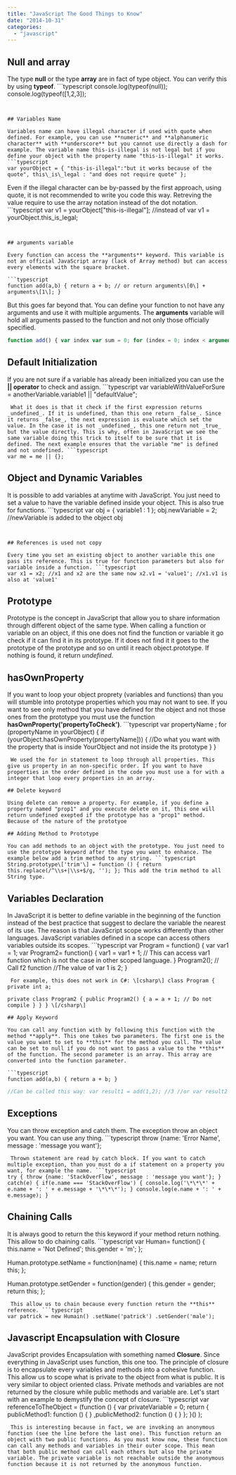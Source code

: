 ```yaml
---
title: "JavaScript The Good Things to Know"
date: "2014-10-31"
categories: 
  - "javascript"
---
```


## Null and array

The type **null** or the type **array** are in fact of type object. You can verify this by using **typeof**. ```typescript
console.log(typeof(null)); console.log(typeof(\[1,2,3\]); 
``` 


## Variables Name

Variables name can have illegal character if used with quote when defined. For example, you can use **numeric** and **alphanumeric character** with **underscore** but you cannot use directly a dash for example. The variable name this-is-illegal is not legal but if you define your object with the property name "this-is-illegal" it works. ```typescript
var yourObject = { "this-is-illegal":"but it works because of the quote", this\_is\_legal : "and does not require quote" }; 
``` 
 Even if the illegal character can be by-passed by the first approach, using quote, it is not recommended to write you code this way. Retreving the value require to use the array notation instead of the dot notation. ```typescript
var v1 = yourObject\["this-is-illegal"\]; //instead of var v1 = yourObject.this\_is\_legal; 
``` 


## arguments variable

Every function can access the **arguments** keyword. This variable is not an official JavaScript array (lack of Array method) but can access every elements with the square bracket.

```typescript
function add(a,b) { return a + b; // or return arguments\[0\] + arguments\[1\]; } 
``` 


But this goes far beyond that. You can define your function to not have any arguments and use it with multiple arguments. The **arguments** variable will hold all arguments passed to the function and not only those officially specified.

```typescript
function add() { var index var sum = 0; for (index = 0; index < arguments.length; index += 1) { sum += arguments\[index\]; } return sum } var result = add(1,2,3,4,5); // 15 
``` 


## Default Initialization

If you are not sure if a variable has already been initialized you can use the **|| operator** to check and assign. ```typescript
var variableWithValueForSure = anotherVariable.variable1 || "defaultValue"; 
``` 
 What it does is that it check if the first expression returns _undefined_. If it is undefined, than this one return _false_. Since it returns _false_, the next expression is evaluate which set the value. In the case it is not _undefined_, this one return not _true_ but the value directly. This is why, often in JavaScript we see the same variable doing this trick to itself to be sure that it is defined. The next example ensures that the variable "me" is defined and not undefined. ```typescript
var me = me || {}; 
``` 


## Object and Dynamic Variables

It is possible to add variables at anytime with JavaScript. You just need to set a value to have the variable defined inside your object. This is also true for functions. ```typescript
var obj = { variable1 : 1 }; obj.newVariable = 2; //newVariable is added to the object obj 
``` 


## References is used not copy

Every time you set an existing object to another variable this one pass its reference. This is true for function parameters but also for variable inside a function. ```typescript
var x1 = x2; //x1 and x2 are the same now x2.v1 = 'value1'; //x1.v1 is also at 'value1' 
``` 


## Prototype

Prototype is the concept in JavaScript that allow you to share information through different object of the same type. When calling a function or variable on an object, if this one does not find the function or variable it go check if it can find it in its prototype. If it does not find it it goes to the prototype of the prototype and so on until it reach object.prototype. If nothing is found, it return _undefined_.

## hasOwnProperty

If you want to loop your object proprety (variables and functions) than you will stumble into prototype properties which you may not want to see. If you want to see only method that you have defined for the object and not those ones from the prototype you must use the function **hasOwnProperty('propertyToCheck')**. ```typescript
var propertyName ; for (propertyName in yourObject) { if (yourObject.hasOwnProperty(propertyName\])) { //Do what you want with the property that is inside YourObject and not inside the its prototype } } 
``` 
 We used the for in statement to loop through all properties. This give us property in an non-specific order. If you want to have properties in the order defined in the code you must use a for with a integer that loop every properties in an array.

## Delete keyword

Using delete can remove a property. For example, if you define a property named "prop1" and you execute delete on it, this one will return undefined exepted if the prototype has a "prop1" method. Because of the nature of the prototyoe

## Adding Method to Prototype

You can add methods to an object with the prototype. You just need to use the prototype keyword after the type you want to enhance. The example below add a trim method to any string. ```typescript
String.prototype\['trim'\] = function () { return this.replace(/^\\s+|\\s+$/g, ''); }; This add the trim method to all String type. 
``` 


## Variables Declaration

In JavaScript it is better to define variable in the beginning of the function instead of the best practice that suggest to declare the variable the nearest of its use. The reason is that JavaScript scope works differently than other languages. JavaScript variables defined in a scope can access others variables outside its scopes. ```typescript
var Program = function() { var var1 = 1; var Program2= function() { var1 = var1 + 1; // This can access var1 function which is not the case in other scoped language. } Program2(); // Call f2 function //The value of var 1 is 2; } 
``` 
 For example, this does not work in C#: \[csharp\] class Program { private int a;

private class Program2 { public Program2() { a = a + 1; // Do not compile } } } \[/csharp\]

## Apply Keyword

You can call any function with by following this function with the method **apply**. This one takes two parameters. The first one is the value you want to set to **this** for the method you call. The value can be set to null if you do not want to pass a value to the **this** of the function. The second parameter is an array. This array are converted into the function parameter.

```typescript
function add(a,b) { return a + b; } 
``` 
 ```typescript
//Can be called this way: var result1 = add(1,2); //3 //or var result2 = add.apply(null,\[1,2\]); //3 
``` 


## Exceptions

You can throw exception and catch them. The exception throw an object you want. You can use any thing. ```typescript
throw {name: 'Error Name', message : 'message you want'}; 
``` 
 Thrown statement are read by catch block. If you want to catch multiple exception, than you must do a if statement on a property you want, for example the name. ```typescript
try { throw {name: 'StackOverFlow', message : 'message you want'}; } catch(e) { if(e.name === 'StackOverFlow') { console.log('\*\*\*' + e.name + ': ' + e.message + '\*\*\*'); } console.log(e.name + ': ' + e.message); } 
``` 


## Chaining Calls

It is always good to return the this keyword if your method return nothing. This allow to do chaining calls. ```typescript
var Human= function() { this.name = 'Not Defined'; this.gender = 'm'; };

Human.prototype.setName = function(name) { this.name = name; return this; };

Human.prototype.setGender = function(gender) { this.gender = gender; return this; }; 
``` 
 This allow us to chain because every function return the **this** reference. ```typescript
var patrick = new Humain() .setName('patrick') .setGender('male'); 
``` 


## Javascript Encapsulation with Closure

JavaScript provides Encapsulation with something named **Closure**. Since everything in JavaScript uses function, this one too. The principle of closure is to encapsulate every variables and methods into a cohesive function. This allow us to scope what is private to the object from what is public. It is very similar to object oriented class. Private methods and variables are not returned by the closure while public methods and variable are. Let's start with an example to demystify the concept of closure. ```typescript
var referenceToTheObject = (function () { var privateVariable = 0; return { publicMethod1: function () { } ,publicMethod2: function () { } }; }() ); 
``` 
 This is interesting because in fact, we are invoking an anonymous function (see the line before the last one). This function return an object with two public functions. As you must know now, these function can call any methods and variables in their outer scope. This mean that both public method can call each others but also the private variable. The private variable is not reachable outside the anonymous function because it is not returned by the anonymous function.
